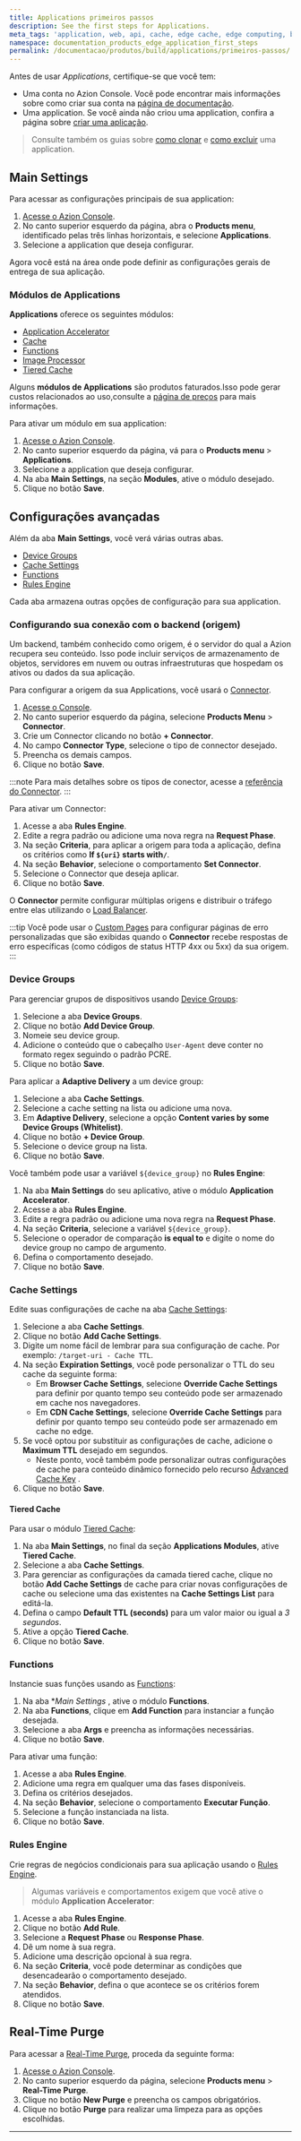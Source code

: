 ```yaml
---
title: Applications primeiros passos
description: See the first steps for Applications.
meta_tags: 'application, web, api, cache, edge cache, edge computing, build'
namespace: documentation_products_edge_application_first_steps
permalink: /documentacao/produtos/build/applications/primeiros-passos/
---
```


Antes de usar *Applications*, certifique-se que você tem:

- Uma conta no Azion Console. Você pode encontrar mais informações sobre como criar sua conta na [página de documentação](/pt-br/documentacao/produtos/contas/criar-uma-conta/).
- Uma application. Se você ainda não criou uma application, confira a página sobre [criar uma aplicação](/pt-br/documentacao/produtos/guias/build/criar-uma-aplicacao/).

> Consulte também os guias sobre [como clonar](/pt-br/documentacao/produtos/guias/clonar-applications/) e [como excluir](/pt-br/documentacao/produtos/guias/excluir-applications/) uma application.

## Main Settings

Para acessar as configurações principais de sua application:

1. [Acesse o Azion Console](https://console.azion.com).
2. No canto superior esquerdo da página, abra o **Products menu**, identificado pelas três linhas horizontais, e selecione **Applications**.
3. Selecione a application que deseja configurar.

Agora você está na área onde pode definir as configurações gerais de entrega de sua aplicação.

### Módulos de Applications

**Applications** oferece os seguintes módulos:

- [Application Accelerator](/pt-br/documentacao/produtos/build/applications/application-accelerator/)
- [Cache](/pt-br/documentacao/produtos/build/applications/edge-cache/)
- [Functions](/pt-br/documentacao/produtos/build/applications/edge-functions/)
- [Image Processor](/pt-br/documentacao/produtos/build/applications/image-processor/)
- [Tiered Cache](/pt-br/documentacao/produtos/build/applications/tiered-cache/)

Alguns **módulos de Applications** são produtos faturados.Isso pode gerar custos relacionados ao uso,consulte a [página de preços](/pt-br/documentacao/produtos/precos/) para mais informações.

Para ativar um módulo em sua application:

1. [Acesse o Azion Console](https://console.azion.com).
2. No canto superior esquerdo da página, vá para o **Products menu** > **Applications**.
3. Selecione a application que deseja configurar.
4. Na aba **Main Settings**, na seção **Modules**, ative o módulo desejado.
5. Clique no botão **Save**.

## Configurações avançadas

Além da aba **Main Settings**, você verá várias outras abas.

- [Device Groups](/pt-br/documentacao/produtos/build/applications/device-groups/)
- [Cache Settings](/pt-br/documentacao/produtos/build/applications/cache-settings/)
- [Functions](/pt-br/documentacao/produtos/build/applications/edge-functions-instances/)
- [Rules Engine](/pt-br/documentacao/produtos/build/applications/rules-engine/)

Cada aba armazena outras opções de configuração para sua application.

### Configurando sua conexão com o backend (origem)

Um backend, também conhecido como origem, é o servidor do qual a Azion recupera seu conteúdo. Isso pode incluir serviços de armazenamento de objetos, servidores em nuvem ou outras infraestruturas que hospedam os ativos ou dados da sua aplicação.

Para configurar a origem da sua Applications, você usará o [Connector](/pt-br/documentacao/produtos/secure/edge-connector/).

1. [Acesse o Console](https://console.azion.com).
2. No canto superior esquerdo da página, selecione **Products Menu** > **Connector**.
3. Crie um Connector clicando no botão **\+ Connector**.
4. No campo **Connector Type**, selecione o tipo de connector desejado.
5. Preencha os demais campos.
6. Clique no botão **Save**.

:::note
Para mais detalhes sobre os tipos de conector, acesse a [referência do Connector](/pt-br/documentacao/produtos/secure/edge-connector/).
:::

Para ativar um Connector:

1. Acesse a aba **Rules Engine**.
2. Edite a regra padrão ou adicione uma nova regra na **Request Phase**.
3. Na seção **Criteria**, para aplicar a origem para toda a aplicação, defina os critérios como **If `${uri}` starts with`/`**.
4. Na seção **Behavior**, selecione o comportamento **Set Connector**.
5. Selecione o Connector que deseja aplicar.
6. Clique no botão **Save**.

O **Connector** permite configurar múltiplas origens e distribuir o tráfego entre elas utilizando o [Load Balancer](/pt-br/documentacao/produtos/secure/edge-connector/load-balancer/).

:::tip
Você pode usar o [Custom Pages](/pt-br/documentacao/produtos/secure/custom-pages/) para configurar páginas de erro personalizadas que são exibidas quando o **Connector** recebe respostas de erro específicas (como códigos de status HTTP 4xx ou 5xx) da sua origem.
:::

### Device Groups

Para gerenciar grupos de dispositivos usando [Device Groups](/pt-br/documentacao/produtos/build/applications/device-groups/):

1. Selecione a aba **Device Groups**.
2. Clique no botão **Add Device Group**.
3. Nomeie seu device group.
4. Adicione o conteúdo que o cabeçalho `User-Agent` deve conter no formato regex seguindo o padrão PCRE.
5. Clique no botão **Save**.

Para aplicar a **Adaptive Delivery** a um device group:

1. Selecione a aba **Cache Settings**.
2. Selecione a cache setting na lista ou adicione uma nova.
3. Em **Adaptive Delivery**, selecione a opção **Content varies by some Device Groups (Whitelist)**.
4. Clique no botão **+ Device Group**.
5. Selecione o device group na lista.
6. Clique no botão **Save**.

Você também pode usar a variável `${device_group}` no **Rules Engine**:

1. Na aba **Main Settings** do seu aplicativo, ative o módulo **Application Accelerator**.
2. Acesse a aba **Rules Engine**.
3. Edite a regra padrão ou adicione uma nova regra na **Request Phase**.
4. Na seção **Criteria**, selecione a variável `${device_group}`.
5. Selecione o operador de comparação **is equal to** e digite o nome do device group no campo de argumento.
6. Defina o comportamento desejado.
7. Clique no botão **Save**.

### Cache Settings

Edite suas configurações de cache na aba [Cache Settings](/pt-br/documentacao/produtos/build/applications/cache/):

1. Selecione a aba **Cache Settings**.
2. Clique no botão **Add Cache Settings**.
3. Digite um nome fácil de lembrar para sua configuração de cache. Por exemplo: `/target-uri - Cache TTL`.
4. Na seção **Expiration Settings**, você pode personalizar o TTL do seu cache da seguinte forma:
   - Em **Browser Cache Settings**, selecione **Override Cache Settings** para definir por quanto tempo seu conteúdo pode ser armazenado em cache nos navegadores.
   - Em **CDN Cache Settings**, selecione **Override Cache Settings** para definir por quanto tempo seu conteúdo pode ser armazenado em cache no edge.
5. Se você optou por substituir as configurações de cache, adicione o **Maximum TTL** desejado em segundos.
   - Neste ponto, você também pode personalizar outras configurações de cache para conteúdo dinâmico fornecido pelo recurso [Advanced Cache Key](/pt-br/documentacao/produtos/build/applications/cache-settings/#advanced-cache-key) .
6. Clique no botão **Save**.

#### Tiered Cache

Para usar o módulo [Tiered Cache](/pt-br/documentacao/produtos/build/applications/cache/tiered-cache/):

1. Na aba **Main Settings**, no final da seção **Applications Modules**, ative **Tiered Cache**.
2. Selecione a aba **Cache Settings**.
3. Para gerenciar as configurações da camada tiered cache, clique no botão **Add Cache Settings** de cache para criar novas configurações de cache ou selecione uma das existentes na **Cache Settings List** para editá-la.
4. Defina o campo **Default TTL (seconds)** para um valor maior ou igual a *3 segundos*.
5. Ative a opção **Tiered Cache**.
6. Clique no botão **Save**.

### Functions

Instancie suas funções usando as [Functions](/pt-br/documentacao/produtos/build/applications/functions-instances/):

1. Na aba **Main Settings* , ative o módulo **Functions**.
2. Na aba **Functions**, clique em **Add Function** para instanciar a função desejada.
3. Selecione a aba **Args** e preencha as informações necessárias.
4. Clique no botão **Save**.

Para ativar uma função:

1. Acesse a aba **Rules Engine**.
2. Adicione uma regra em qualquer uma das fases disponíveis.
3. Defina os critérios desejados.
4. Na seção **Behavior**, selecione o comportamento **Executar Função**.
5. Selecione a função instanciada na lista.
6. Clique no botão **Save**.

### Rules Engine

Crie regras de negócios condicionais para sua aplicação usando o [Rules Engine](/pt-br/documentacao/produtos/build/applications/rules-engine/).

> Algumas variáveis e comportamentos exigem que você ative o módulo **Application Accelerator**:

1. Acesse a aba **Rules Engine**.
2. Clique no botão **Add Rule**.
3. Selecione a **Request Phase** ou **Response Phase**.
4. Dê um nome à sua regra.
5. Adicione uma descrição opcional à sua regra.
6. Na seção **Criteria**, você pode determinar as condições que desencadearão o comportamento desejado.
7. Na seção **Behavior**, defina o que acontece se os critérios forem atendidos.
8. Clique no botão **Save**.

## Real-Time Purge

Para acessar a [Real-Time Purge](/pt-br/documentacao/produtos/build/applications/real-time-purge/), proceda da seguinte forma:

1. [Acesse o Azion Console](https://console.azion.com).
2. No canto superior esquerdo da página, selecione **Products menu** > **Real-Time Purge**.
3. Clique no botão **New Purge** e preencha os campos obrigatórios.
4. Clique no botão **Purge** para realizar uma limpeza para as opções escolhidas.



---

